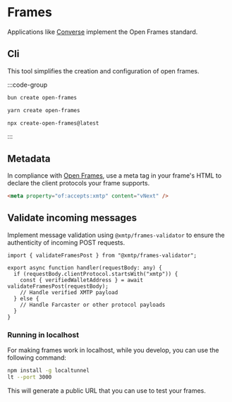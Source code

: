 # Frames

Applications like [Converse](https://converse.app/) implement the Open Frames standard.

## Cli

This tool simplifies the creation and configuration of open frames.

:::code-group

```bash [bun]
bun create open-frames
```

```bash [yarn]
yarn create open-frames
```

```bash [npx]
npx create-open-frames@latest
```

:::

## Metadata

In compliance with [Open Frames](https://www.openframes.xyz/), use a meta tag in your frame's HTML to declare the client protocols your frame supports.

```html
<meta property="of:accepts:xmtp" content="vNext" />
```

## Validate incoming messages

Implement message validation using `@xmtp/frames-validator` to ensure the authenticity of incoming POST requests.

```tsx
import { validateFramesPost } from "@xmtp/frames-validator";

export async function handler(requestBody: any) {
  if (requestBody.clientProtocol.startsWith("xmtp")) {
    const { verifiedWalletAddress } = await validateFramesPost(requestBody);
    // Handle verified XMTP payload
  } else {
    // Handle Farcaster or other protocol payloads
  }
}
```

### Running in localhost

For making frames work in localhost, while you develop, you can use the following command:

```bash
npm install -g localtunnel
lt --port 3000
```

This will generate a public URL that you can use to test your frames.
